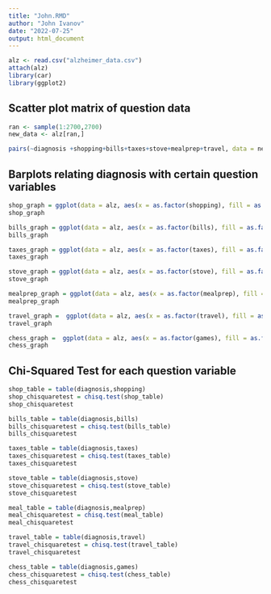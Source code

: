 ```yaml
---
title: "John.RMD"
author: "John Ivanov"
date: "2022-07-25"
output: html_document
---
```

```r
alz <- read.csv("alzheimer_data.csv")
attach(alz)
library(car)
library(ggplot2)
```
## Scatter plot matrix of question data
```r
 
ran <- sample(1:2700,2700)
new_data <- alz[ran,]

pairs(~diagnosis +shopping+bills+taxes+stove+mealprep+travel, data = new_data, main="Simple Scatterplot Matrix")
```

## Barplots relating diagnosis with certain question variables
```r

shop_graph = ggplot(data = alz, aes(x = as.factor(shopping), fill = as.factor(diagnosis))) + geom_bar()
shop_graph

bills_graph = ggplot(data = alz, aes(x = as.factor(bills), fill = as.factor(diagnosis))) + geom_bar()
bills_graph

taxes_graph = ggplot(data = alz, aes(x = as.factor(taxes), fill = as.factor(diagnosis))) + geom_bar()
taxes_graph

stove_graph = ggplot(data = alz, aes(x = as.factor(stove), fill = as.factor(diagnosis))) + geom_bar()
stove_graph

mealprep_graph = ggplot(data = alz, aes(x = as.factor(mealprep), fill = as.factor(diagnosis))) + geom_bar()
mealprep_graph

travel_graph =  ggplot(data = alz, aes(x = as.factor(travel), fill = as.factor(diagnosis))) + geom_bar()
travel_graph

chess_graph =  ggplot(data = alz, aes(x = as.factor(games), fill = as.factor(diagnosis))) + geom_bar()
chess_graph
```

## Chi-Squared Test for each question variable
```r
shop_table = table(diagnosis,shopping)
shop_chisquaretest = chisq.test(shop_table)
shop_chisquaretest

bills_table = table(diagnosis,bills)
bills_chisquaretest = chisq.test(bills_table)
bills_chisquaretest

taxes_table = table(diagnosis,taxes)
taxes_chisquaretest = chisq.test(taxes_table)
taxes_chisquaretest

stove_table = table(diagnosis,stove)
stove_chisquaretest = chisq.test(stove_table)
stove_chisquaretest

meal_table = table(diagnosis,mealprep)
meal_chisquaretest = chisq.test(meal_table)
meal_chisquaretest

travel_table = table(diagnosis,travel)
travel_chisquaretest = chisq.test(travel_table)
travel_chisquaretest

chess_table = table(diagnosis,games)
chess_chisquaretest = chisq.test(chess_table)
chess_chisquaretest
```



